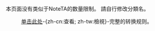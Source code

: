 {{CGroupH|name=泰國人名|desc=泰國人名}}<noinclude>[[Category:公共轉換組模板|{{SUBPAGENAME}}]]

本页面没有类似于NoteTA的数量限制。
請自行修改分類名。

:[[Template:CGroup/泰國人名/display|单击此处]]-{zh-cn:查看; zh-tw:檢視}-完整的转换规则。
</noinclude>
{{CItem|original=ยิ่งลักษณ์|zh-cn:英拉;zh-tw:盈拉;zh-hk:英祿;zh-sg:英叻;|display={{{display|no}}}}}
{{CItem|original=ชินวัตร|zh-cn:西那瓦;zh-tw:欽那瓦; zh-hk:西那瓦;zh-sg:钦那瓦;|display={{{display|no}}}}}
{{CItem|original=ทักษิณl|zh-cn:他信;zh-tw:塔克辛; zh-hk:他信; zh-sg:达信;|display={{{display|no}}}}}
{{CItem|original=อภิสิทธิ์|zh-cn:阿披实;zh-tw:艾比希;zh-hk:阿披實; zh-sg:阿比昔;|display={{{display|no}}}}}
{{CItem|original=ภูมิพลอดุลยเดช|zh-cn:普密蓬; zh-tw:蒲美蓬;zh-hk:普密蓬;zh-sg:蒲眉蓬;|display={{{display|no}}}}}
{{CItem|original=ชวน หลีกภัย|zh-cn:川·立派;zh-tw:乃川;zh-hk:川立派;|display={{{display|no}}}}}
{{CItem|original=ชวลิต|zh-cn:差瓦立;zh-tw:昭華利;zh-hk:差瓦立;zh-sg:查瓦利;|display={{{display|no}}}}}
{{CItem|original=สนธิ|zh-cn:颂提;zh-tw:宋帝;zh-hk:頌提;|display={{{display|no}}}}}
{{CItem|original=สมชาย|zh-cn:颂猜;zh-tw:宋才;zh-hk:頌猜;|display={{{display|no}}}}}
{{CItem|original=ชาติชาย|zh-cn:差猜;zh-tw:察柴;zh-hk:差提猜;|display={{{display|no}}}}}
{{CItem|original=คึกฤทธิ์ ปราโมช|zh-cn:克立·巴莫;zh-tw:克里巴莫;zh-hk:克立·巴莫;|display={{{display|no}}}}}
{{CItem|original=เสนีย์|zh-cn:社尼;zh-tw:西尼;zh-hk:社尼;|display={{{display|no}}}}}
{{CItem|original=ธานินทร์|zh-cn:他宁;zh-tw:譚寧;zh-hk:他寧;|display={{{display|no}}}}}
{{CItem|original=เกรียงศักดิ์|zh-cn:江萨;zh-tw:克利安薩;zh-hk:江薩;|display={{{display|no}}}}}
{{CItem|original=สงัด|zh-cn:沙鄂;zh-tw:桑加德;zh-hk:沙鄂;|display={{{display|no}}}}}
{{CItem|original=จันทร์โอชา|zh-tw:詹歐查;zh-hk:占奧差;zh-cn:占奥差;|display={{{display|no}}}}}
{{CItem|original=ประยุทธ์|zh-tw:帕拉育;zh-hk:巴育;zh-cn:巴育;|display={{{display|no}}}}}
<noinclude>
{{CGroupF}}